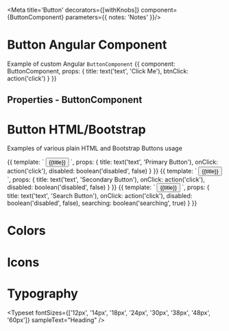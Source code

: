 
<Meta title='Button'
decorators={[withKnobs]}
component={ButtonComponent}
parameters={{
  notes: 'Notes'
}}/>

# Button Angular Component

Example of custom Angular `ButtonComponent`
<Preview>
  <Story name='Button Component' height='60px'>
    {{
      component: ButtonComponent,
      props: {
        title: text('text', 'Click Me'),
        btnClick: action('click')
      }
    }}
  </Story>
</Preview>

## Properties - ButtonComponent

<Props of={ButtonComponent} />

# Button HTML/Bootstrap

Examples of various plain HTML and Bootstrap Buttons usage

<Preview>
  <Story name='Primary Button' height='60px'>
  {{
    template: `
        <button class="btn btn-primary" (click)="onClick($event)" [disabled]="disabled">
            {{title}}
        </button>
       `,
      props: {
        title: text('text', 'Primary Button'),
        onClick: action('click'),
        disabled: boolean('disabled', false)
      }
  }}
  </Story>
  <Story name='Secondary Button' height='60px'>
  {{
    template: `
        <button class="btn btn-secondary" (click)="onClick($event)" [disabled]="disabled">
            {{title}}
        </button>
       `,
      props: {
        title: text('text', 'Secondary Button'),
        onClick: action('click'),
        disabled: boolean('disabled', false)
      }
  }}
  </Story>
  <Story name='Search Button' height='60px'>
  {{
    template: `
        <button class="btn btn-primary" (click)="onClick($event)" [disabled]="disabled">
          <div *ngIf="searching" class="spinner-border spinner-border-sm text-light"></div>
            {{title}}
        </button>
       `,
      props: {
        title: text('text', 'Search Button'),
        onClick: action('click'),
        disabled: boolean('disabled', false),
        searching: boolean('searching', true)
      }
  }}
  </Story>
</Preview>

# Colors

<ColorPalette>
  <ColorItem
    title="theme.color.greyscale"
    subtitle="Some of the greys"
    colors={['#FFFFFF', '#F8F8F8', '#F3F3F3']}
  />
</ColorPalette>

# Icons

<IconGallery>
  <IconItem name="add"><ExampleIcon icon="add" /></IconItem>
</IconGallery>

# Typography

<Typeset fontSizes={['12px', '14px', '18px', '24px', '30px', '38px', '48px', '60px']} sampleText="Heading" />
